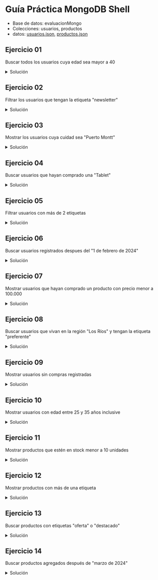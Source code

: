 # Guía Práctica MongoDB Shell

- Base de datos: evaluacionMongo
- Colecciones: usuarios, productos
- datos: [usuarios.json](/ti3v32/data/usuarios02.json), [productos.json](/ti3v32/data/productos02.json)
## Ejercicio 01
Buscar todos los usuarios cuya edad sea mayor a 40

<details>
    <summary style={{color:'red'}}>Solución</summary>
```js
db.usuarios.find({ edad: { $gt: 40 } })
```
</details>

## Ejercicio 02
Filtrar los usuarios que tengan la etiqueta "newsletter"

<details>
    <summary style={{color:'red'}}>Solución</summary>
```js
db.usuarios.find({ etiquetas: "newsletter" })
```
</details>

## Ejercicio 03
Mostrar los usuarios cuya cuidad sea "Puerto Montt"

<details>
    <summary style={{color:'red'}}>Solución</summary>
```js
db.usuarios.find({ "direccion.ciudad": "Puerto Montt" })
```
</details>

## Ejercicio 04
Buscar usuarios que hayan comprado una "Tablet"

<details>
    <summary style={{color:'red'}}>Solución</summary>
```js
db.usuarios.find({ 
  compras: { 
    $elemMatch: { producto: "Tablet" } 
  } 
})
```
</details>

## Ejercicio 05
Filtrar usuarios con más de 2 etiquetas

<details>
    <summary style={{color:'red'}}>Solución</summary>
```js
db.usuarios.find({ 
    $expr: { $gt: [ { $size: "$etiquetas" }, 2 ] } 
})
```
</details>

## Ejercicio 06
Buscar usuarios registrados despues del "1 de febrero de 2024"

<details>
    <summary style={{color:'red'}}>Solución</summary>
```js
db.usuarios.find({ 
    fechaRegistro: { $gt: ISODate("2024-02-01T00:00:00Z") }
})
```
</details>

## Ejercicio 07
Mostrar usuarios que hayan comprado un producto con precio menor a 100.000

<details>
    <summary style={{color:'red'}}>Solución</summary>
```js
db.usuarios.find({ 
  compras: { 
    $elemMatch: { precio: { $gt: 100000 } } 
  } 
})
```
</details>

## Ejercicio 08
Buscar usuarios que vivan en la región "Los Ríos" y tengan la etiqueta "preferente"

<details>
    <summary style={{color:'red'}}>Solución</summary>
```js
db.usuarios.find({ 
  "direccion.region": "Los Ríos", 
  etiquetas: "preferente" 
})
```
</details>

## Ejercicio 09
Mostrar usuarios sin compras registradas

<details>
    <summary style={{color:'red'}}>Solución</summary>
```js
db.usuarios.find({ 
  $or: [
    { compras: { $size: 0 } },
    { compras: { $exists: false } }
  ] 
})
```
</details>

## Ejercicio 10
Mostrar usuarios con edad entre 25 y 35 años inclusive

<details>
    <summary style={{color:'red'}}>Solución</summary>
```js
db.usuarios.find({ 
  edad: { $gte: 25, $lte: 35 } 
})
```
</details>

## Ejercicio 11
Mostrar productos que estén en stock menor a 10 unidades

<details>
    <summary style={{color:'red'}}>Solución</summary>
```js
db.productos.find({ 
  stock: { $lt: 10 } 
})
```
</details>

## Ejercicio 12
Mostrar productos con más de una etiqueta

<details>
    <summary style={{color:'red'}}>Solución</summary>
```js
db.productos.find({ 
  $expr: { $gt: [ { $size: "$etiquetas" }, 1 ] } 
})
```
</details>

## Ejercicio 13
Buscar productos con etiquetas "oferta" o "destacado"

<details>
    <summary style={{color:'red'}}>Solución</summary>
```js
db.productos.find({ 
  etiquetas: { $in: ["oferta", "destacado"] } 
})
```
</details>

## Ejercicio 14
Buscar productos agregados después de "marzo de 2024"

<details>
    <summary style={{color:'red'}}>Solución</summary>
```js
db.productos.find({ 
  fechaIngreso: { $gte: ISODate("2024-04-01T00:00:00Z") } 
})
```
</details>